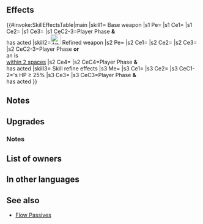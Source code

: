 {{Weapon Infobox
|tagid=SID_幻影フェザー
|statModifiers=0,16,3,0,0
|weaponType=Lance
|might=16
|range=1
|effectiveness=armored,cavalry
|effect=Effective against armored and cavalry foes. Grants Spd+3. If unit initiates combat after an ally has already acted, grants Atk/Spd+6 during combat and unit can make a follow-up attack before foe can counterattack.
|cost=400
|exclusive=1
|required=Silver Lance
|refinePaths=default
|refineSP=400
|refineMedals=500
|refineDews=200
|upgradedEffect=Effective against armored and cavalry foes. Grants Spd+3. If unit initiates combat or is within 2 spaces of an ally, grants Atk/Spd+6 to unit and neutralizes effects that prevent unit's follow-up attacks during combat. If unit initiates combat after an ally has already acted, unit can make a follow-up attack before foe can counterattack.
|effectSkill1=Enables【Canto (２)】.<br><br>At start of combat, if unit's HP ≥ 25%, grants Atk/Spd+5 to unit and neutralizes unit's penalties to Atk/Spd during combat, and also, if unit initiates combat after an ally has already acted, grants an additional Atk/Spd+5 to unit during combat.<br><br>【Canto (２)】<br>After an attack, Assist skill, or structure destruction, unit can move ２ space(s).<br><br>(Unit moves according to movement type. Once per turn. Cannot attack or assist. Only highest value applied. Does not stack. After moving, if a skill that grants another action would be triggered (like with Galeforce), Canto will trigger after the granted action. Unit's base movement has no effect on movement granted. Cannot warp (using skills like Wings of Mercy) a distance greater than unit would be able to move with normal Canto movement.)
|properties=random_owner
}}
==Effects==
{{#invoke:SkillEffectsTable|main
|skill1={{SCi|weapon}} Base weapon
|s1 Pe={{Eft|Stat Boosts|Spd|3}}
|s1 Ce1={{Eft|Effectiveness|{{Mt|Armored}} & {{Mt|Cavalry}}<br>}}
|s1 Ce2={{Eft|Temporary buffs|Atk/Spd|6}}
|s1 Ce3={{Eft|Desperation}}
|s1 CeC2-3=Player Phase '''&'''<br>{{Tgt|Ally}} has acted
|skill2=[[File:Attack Plus W.png|x26px|class=inline-icon]] Refined weapon
|s2 Pe={{Eft|Stat Boosts|Spd|3}}
|s2 Ce1={{Eft|Effectiveness|{{Mt|Armored}} & {{Mt|Cavalry}}<br>}}
|s2 Ce2={{Eft|Temporary buffs|Atk/Spd|6}}
|s2 Ce3={{Eft|Neutralize PFU}}
|s2 CeC2-3=Player Phase '''or'''<br>an {{Tgt|Ally}} is<br>[[within 2 spaces]]
|s2 Ce4={{Eft|Desperation}}
|s2 CeC4=Player Phase '''&'''<br>{{Tgt|Ally}} has acted
|skill3={{Si|Mirage Feather|refine=Skill1}} Skill refine effects
|s3 Me={{Eft|Canto|2}}
|s3 Ce1={{Eft|Temporary buffs|Atk/Spd|5}}
|s3 Ce2={{Eft|Neutralize Penalties|Atk/Spd}}
|s3 CeC1-2={{Tgt|Unit}}'s HP ≥ 25%
|s3 Ce3={{Eft|Temporary buffs|Atk/Spd|5}}
|s3 CeC3=Player Phase '''&'''<br>{{Tgt|Ally}} has acted
}}

==Notes==
{{Effective damage bonus|armored,cavalry}}
{{Temporary buffs}}
{{Follow-up before counterattack}}

==Upgrades==
{{Weapon Upgrade List}}
===Notes===
{{Follow-up effect neutralization|name=refined Mirage Feather}}
{{Canto|2}}
{{Penalty neutralization|name={{St|Mirage Feather|refine=Skill1}}}}
==List of owners==
{{Skill Hero List}}
==In other languages==
{{OtherLanguages
|english=Mirage Feather
|japanese=幻影フェザー
|german=Mirage-Feder
|spanishEU=Pluma Mirage
|spanishLA=Pluma Mirage
|french=Plume mirage
|italian=Piuma Mirage
|chineseTW=幻影鐵羽槍
|portuguese=Pluma Mirage
}}
==See also==
{{See also skills|cond=WeaponEffectiveness='armored,cavalry' OR Description LIKE '%all%ha%already%' AND Description NOT LIKE '%another action%'}}
* [[Skill families/B Passives#Flow|Flow Passives]]
{{Weapons Navbox}}